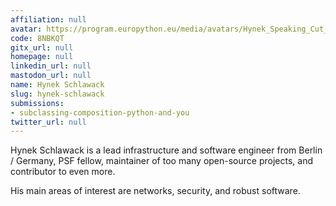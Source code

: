 ```yaml
---
affiliation: null
avatar: https://program.europython.eu/media/avatars/Hynek_Speaking_Cut_Flip_cyAWvmk.jpg
code: 8NBKQT
gitx_url: null
homepage: null
linkedin_url: null
mastodon_url: null
name: Hynek Schlawack
slug: hynek-schlawack
submissions:
- subclassing-composition-python-and-you
twitter_url: null
---
```


Hynek Schlawack is a lead infrastructure and software engineer from Berlin / Germany, PSF fellow, maintainer of too many open-source projects, and contributor to even more.

His main areas of interest are networks, security, and robust software.